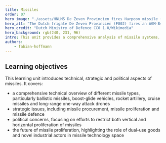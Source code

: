 ```yaml
---
title: Missiles
order: 07
hero_image: "./assets/HNLMS_De_Zeven_Provincien_fires_Harpoon_missile_(cropped).jpg"
hero_alt: "The Dutch frigate De Zeven Provinciën (F802) fires an AGM-84 Harpoon"
hero_credit: "Dutch Ministry of Defence CC0 1.0/Wikimedia"
hero_background: rgb(240, 231, 96)
intro: This unit provides a comprehensive analysis of missile systems, encompassing technical specifications, strategic implications, and political ramifications. It examines proliferation dynamics, including dual-use technologies and the evolving landscape of missile development.
authors:
    - fabian-hoffmann
---
```


## Learning objectives

This learning unit introduces technical, strategic and political aspects of missiles. It covers:
- a comprehensive technical overview of different missile types, particularly ballistic missiles, boost-glide vehicles, rocket artillery, cruise missiles and long-range one-way attack drones
- strategic issues, including missile procurement, missile proliferation and missile defence
- political concerns, focusing on efforts to restrict both vertical and horizontal proliferation of missiles
- the future of missile proliferation, highlighting the role of dual-use goods and novel industrial actors in missile technology space
